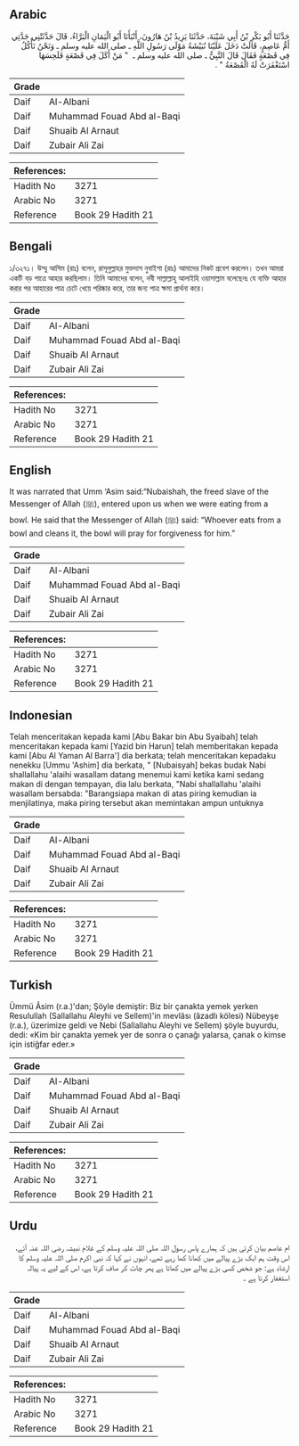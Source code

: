 ## Arabic


<div dir="rtl" lang="ar" style={{fontSize:'larger',backgroundColor:'#f8f9fa',padding:20}}>
حَدَّثَنَا أَبُو بَكْرِ بْنُ أَبِي شَيْبَةَ، حَدَّثَنَا يَزِيدُ بْنُ هَارُونَ، أَنْبَأَنَا أَبُو الْيَمَانِ الْبَرَّاءُ، قَالَ حَدَّثَتْنِي جَدَّتِي أَمُّ عَاصِمٍ، قَالَتْ دَخَلَ عَلَيْنَا نُبَيْشَةُ مَوْلَى رَسُولِ اللَّهِ ـ صلى الله عليه وسلم ـ وَنَحْنُ نَأْكُلُ فِي قَصْعَةٍ فَقَالَ قَالَ النَّبِيُّ ـ صلى الله عليه وسلم ـ ‏ "‏ مَنْ أَكَلَ فِي قَصْعَةٍ فَلَحِسَهَا اسْتَغْفَرَتْ لَهُ الْقَصْعَةُ ‏"‏ ‏.‏
</div>
<div style={{backgroundColor:'#f8f9fa',padding:20, marginBottom: 10}}><table> <thead> <tr> <th>Grade</th> <th></th> </tr> </thead> <tbody> <tr><td>Daif</td><td>Al-Albani</td></tr><tr><td>Daif</td><td>Muhammad Fouad Abd al-Baqi</td></tr><tr><td>Daif</td><td>Shuaib Al Arnaut</td></tr><tr><td>Daif</td><td>Zubair Ali Zai</td></tr></tbody></table><table> <thead> <tr> <th>References:</th> <th></th> </tr> </thead> <tbody><tr><td>Hadith No</td><td>3271</td></tr><tr><td>Arabic No</td><td>3271</td></tr><tr><td>Reference</td><td>Book 29 Hadith 21</td></tr></tbody></table></div>

## Bengali


<div dir="ltr" lang="bn" style={{fontSize:'larger',backgroundColor:'#f8f9fa',padding:20}}>
১/৩২৭১। উম্মু আসিম (রাঃ) বলেন, রাসূলুল্লাহর মুক্তদাস নুবাইশা (রাঃ) আমাদের নিকট প্রবেশ করলেন। তখন আমরা একটি বড় পাত্রে আহার করছিলাম। তিনি আমাদের বলেন, নবী সাল্লাল্লাহু আলাইহি ওয়াসাল্লাম বলেছেনঃ যে ব্যক্তি আহার করার পর আহারের পাত্র চেটে খেয়ে পরিষ্কার করে, তার জন্য পাত্র ক্ষমা প্রার্থনা করে।
</div>
<div style={{backgroundColor:'#f8f9fa',padding:20, marginBottom: 10}}><table> <thead> <tr> <th>Grade</th> <th></th> </tr> </thead> <tbody> <tr><td>Daif</td><td>Al-Albani</td></tr><tr><td>Daif</td><td>Muhammad Fouad Abd al-Baqi</td></tr><tr><td>Daif</td><td>Shuaib Al Arnaut</td></tr><tr><td>Daif</td><td>Zubair Ali Zai</td></tr></tbody></table><table> <thead> <tr> <th>References:</th> <th></th> </tr> </thead> <tbody><tr><td>Hadith No</td><td>3271</td></tr><tr><td>Arabic No</td><td>3271</td></tr><tr><td>Reference</td><td>Book 29 Hadith 21</td></tr></tbody></table></div>

## English


<div dir="ltr" lang="en" style={{fontSize:'larger',backgroundColor:'#f8f9fa',padding:20}}>
It was narrated that Umm ‘Asim said:“Nubaishah, the freed slave of the Messenger of Allah (ﷺ), entered upon us when we were eating from a bowl. He said that the Messenger of Allah (ﷺ) said: “Whoever eats from a bowl and cleans it, the bowl will pray for forgiveness for him.”
</div>
<div style={{backgroundColor:'#f8f9fa',padding:20, marginBottom: 10}}><table> <thead> <tr> <th>Grade</th> <th></th> </tr> </thead> <tbody> <tr><td>Daif</td><td>Al-Albani</td></tr><tr><td>Daif</td><td>Muhammad Fouad Abd al-Baqi</td></tr><tr><td>Daif</td><td>Shuaib Al Arnaut</td></tr><tr><td>Daif</td><td>Zubair Ali Zai</td></tr></tbody></table><table> <thead> <tr> <th>References:</th> <th></th> </tr> </thead> <tbody><tr><td>Hadith No</td><td>3271</td></tr><tr><td>Arabic No</td><td>3271</td></tr><tr><td>Reference</td><td>Book 29 Hadith 21</td></tr></tbody></table></div>

## Indonesian


<div dir="ltr" lang="id" style={{fontSize:'larger',backgroundColor:'#f8f9fa',padding:20}}>
Telah menceritakan kepada kami [Abu Bakar bin Abu Syaibah] telah menceritakan kepada kami [Yazid bin Harun] telah memberitakan kepada kami [Abu Al Yaman Al Barra'] dia berkata; telah menceritakan kepadaku nenekku [Ummu 'Ashim] dia berkata, " [Nubaisyah] bekas budak Nabi shallallahu 'alaihi wasallam datang menemui kami ketika kami sedang makan di dengan tempayan, dia lalu berkata, "Nabi shallallahu 'alaihi wasallam bersabda: "Barangsiapa makan di atas piring kemudian ia menjilatinya, maka piring tersebut akan memintakan ampun untuknya
</div>
<div style={{backgroundColor:'#f8f9fa',padding:20, marginBottom: 10}}><table> <thead> <tr> <th>Grade</th> <th></th> </tr> </thead> <tbody> <tr><td>Daif</td><td>Al-Albani</td></tr><tr><td>Daif</td><td>Muhammad Fouad Abd al-Baqi</td></tr><tr><td>Daif</td><td>Shuaib Al Arnaut</td></tr><tr><td>Daif</td><td>Zubair Ali Zai</td></tr></tbody></table><table> <thead> <tr> <th>References:</th> <th></th> </tr> </thead> <tbody><tr><td>Hadith No</td><td>3271</td></tr><tr><td>Arabic No</td><td>3271</td></tr><tr><td>Reference</td><td>Book 29 Hadith 21</td></tr></tbody></table></div>

## Turkish


<div dir="ltr" lang="tr" style={{fontSize:'larger',backgroundColor:'#f8f9fa',padding:20}}>
Ümmü Âsim (r.a.)'dan; Şöyle demiştir: Biz bir çanakta yemek yerken Resulullah (Sallallahu Aleyhi ve Sellem)'in mevlâsı (âzadlı kölesi) Nübeyşe (r.a.), üzerimize geldi ve Nebi (Sallallahu Aleyhi ve Sellem) şöyle buyurdu, dedi: «Kim bir çanakta yemek yer de sonra o çanağı yalarsa, çanak o kimse için istiğfar eder.»
</div>
<div style={{backgroundColor:'#f8f9fa',padding:20, marginBottom: 10}}><table> <thead> <tr> <th>Grade</th> <th></th> </tr> </thead> <tbody> <tr><td>Daif</td><td>Al-Albani</td></tr><tr><td>Daif</td><td>Muhammad Fouad Abd al-Baqi</td></tr><tr><td>Daif</td><td>Shuaib Al Arnaut</td></tr><tr><td>Daif</td><td>Zubair Ali Zai</td></tr></tbody></table><table> <thead> <tr> <th>References:</th> <th></th> </tr> </thead> <tbody><tr><td>Hadith No</td><td>3271</td></tr><tr><td>Arabic No</td><td>3271</td></tr><tr><td>Reference</td><td>Book 29 Hadith 21</td></tr></tbody></table></div>

## Urdu


<div dir="rtl" lang="ur" style={{fontSize:'larger',backgroundColor:'#f8f9fa',padding:20}}>
ام عاصم بیان کرتی ہیں کہ ہمارے پاس رسول اللہ صلی اللہ علیہ وسلم کے غلام نبیشہ رضی اللہ عنہ آئے، اس وقت ہم ایک بڑے پیالے میں کھانا کھا رہے تھے، انہوں نے کہا کہ نبی اکرم صلی اللہ علیہ وسلم کا ارشاد ہے: جو شخص کسی بڑے پیالے میں کھاتا ہے پھر چاٹ کر صاف کرتا ہے، اس کے لیے یہ پیالہ استغفار کرتا ہے ۔
</div>
<div style={{backgroundColor:'#f8f9fa',padding:20, marginBottom: 10}}><table> <thead> <tr> <th>Grade</th> <th></th> </tr> </thead> <tbody> <tr><td>Daif</td><td>Al-Albani</td></tr><tr><td>Daif</td><td>Muhammad Fouad Abd al-Baqi</td></tr><tr><td>Daif</td><td>Shuaib Al Arnaut</td></tr><tr><td>Daif</td><td>Zubair Ali Zai</td></tr></tbody></table><table> <thead> <tr> <th>References:</th> <th></th> </tr> </thead> <tbody><tr><td>Hadith No</td><td>3271</td></tr><tr><td>Arabic No</td><td>3271</td></tr><tr><td>Reference</td><td>Book 29 Hadith 21</td></tr></tbody></table></div>